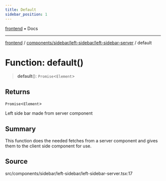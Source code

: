 ```yaml
---
title: Default
sidebar_position: 1
---
```


[frontend](../../../../..) • Docs

***

[frontend](../../../../..) / [components/sidebar/left-sidebar/left-sidebar-server](..) / default

# Function: default()

> **default**(): `Promise`\<`Element`\>

## Returns

`Promise`\<`Element`\>

Left side bar made from server component

## Summary

This function does the needed fetches from a server component and gives them to the client side component for use.

## Source

src/components/sidebar/left-sidebar/left-sidebar-server.tsx:17
